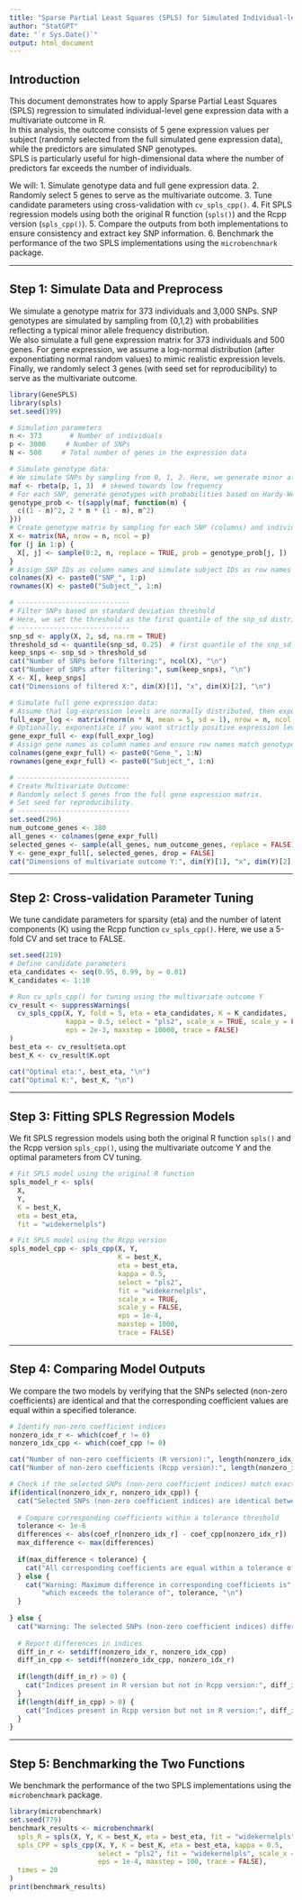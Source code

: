```yaml
---
title: "Sparse Partial Least Squares (SPLS) for Simulated Individual-level Gene Expression (Multivariate Outcome) Data Analysis"
author: "StatGPT"
date: "`r Sys.Date()`"
output: html_document
---
```


## Introduction

This document demonstrates how to apply Sparse Partial Least Squares (SPLS) regression to simulated individual-level gene expression data with a multivariate outcome in R.  
In this analysis, the outcome consists of 5 gene expression values per subject (randomly selected from the full simulated gene expression data), while the predictors are simulated SNP genotypes.  
SPLS is particularly useful for high-dimensional data where the number of predictors far exceeds the number of individuals.

We will:
1. Simulate genotype data and full gene expression data.
2. Randomly select 5 genes to serve as the multivariate outcome.
3. Tune candidate parameters using cross-validation with `cv_spls_cpp()`.
4. Fit SPLS regression models using both the original R function (`spls()`) and the Rcpp version (`spls_cpp()`).
5. Compare the outputs from both implementations to ensure consistency and extract key SNP information.
6. Benchmark the performance of the two SPLS implementations using the `microbenchmark` package.

------------------------------------------------------------------------

## Step 1: Simulate Data and Preprocess

We simulate a genotype matrix for 373 individuals and 3,000 SNPs. SNP genotypes are simulated by sampling from {0,1,2} with probabilities reflecting a typical minor allele frequency distribution.  
We also simulate a full gene expression matrix for 373 individuals and 500 genes. For gene expression, we assume a log-normal distribution (after exponentiating normal random values) to mimic realistic expression levels.  
Finally, we randomly select 3 genes (with seed set for reproducibility) to serve as the multivariate outcome.

```r
library(GeneSPLS)
library(spls)
set.seed(199)

# Simulation parameters
n <- 373       # Number of individuals
p <- 3000     # Number of SNPs
N <- 500     # Total number of genes in the expression data

# Simulate genotype data:
# We simulate SNPs by sampling from 0, 1, 2. Here, we generate minor allele frequencies from a Beta distribution.
maf <- rbeta(p, 1, 3)  # skewed towards low frequency
# For each SNP, generate genotypes with probabilities based on Hardy-Weinberg equilibrium:
genotype_prob <- t(sapply(maf, function(m) {
  c((1 - m)^2, 2 * m * (1 - m), m^2)
}))
# Create genotype matrix by sampling for each SNP (columns) and individual (rows)
X <- matrix(NA, nrow = n, ncol = p)
for (j in 1:p) {
  X[, j] <- sample(0:2, n, replace = TRUE, prob = genotype_prob[j, ])
}
# Assign SNP IDs as column names and simulate subject IDs as row names
colnames(X) <- paste0("SNP_", 1:p)
rownames(X) <- paste0("Subject_", 1:n)

# ----------------------------
# Filter SNPs based on standard deviation threshold
# Here, we set the threshold as the first quantile of the snp_sd distribution.
# ----------------------------
snp_sd <- apply(X, 2, sd, na.rm = TRUE)
threshold_sd <- quantile(snp_sd, 0.25)  # first quantile of the snp_sd distribution
keep_snps <- snp_sd > threshold_sd
cat("Number of SNPs before filtering:", ncol(X), "\n")
cat("Number of SNPs after filtering:", sum(keep_snps), "\n")
X <- X[, keep_snps]
cat("Dimensions of filtered X:", dim(X)[1], "x", dim(X)[2], "\n")

# Simulate full gene expression data:
# Assume that log-expression levels are normally distributed, then exponentiate to simulate expression values.
full_expr_log <- matrix(rnorm(n * N, mean = 5, sd = 1), nrow = n, ncol = N)
# Optionally, exponentiate if you want strictly positive expression levels, or keep as is.
gene_expr_full <- exp(full_expr_log)
# Assign gene names as column names and ensure row names match genotype data.
colnames(gene_expr_full) <- paste0("Gene_", 1:N)
rownames(gene_expr_full) <- paste0("Subject_", 1:n)

# ----------------------------
# Create Multivariate Outcome:
# Randomly select 5 genes from the full gene expression matrix.
# Set seed for reproducibility.
# ----------------------------
set.seed(296)
num_outcome_genes <- 380
all_genes <- colnames(gene_expr_full)
selected_genes <- sample(all_genes, num_outcome_genes, replace = FALSE)
Y <- gene_expr_full[, selected_genes, drop = FALSE]
cat("Dimensions of multivariate outcome Y:", dim(Y)[1], "x", dim(Y)[2], "\n")
```

------------------------------------------------------------------------

## Step 2: Cross-validation Parameter Tuning

We tune candidate parameters for sparsity (eta) and the number of latent components (K) using the Rcpp function `cv_spls_cpp()`. Here, we use a 5-fold CV and set trace to FALSE.

```r
set.seed(219)
# Define candidate parameters
eta_candidates <- seq(0.95, 0.99, by = 0.01)
K_candidates <- 1:10

# Run cv_spls_cpp() for tuning using the multivariate outcome Y
cv_result <- suppressWarnings(
  cv_spls_cpp(X, Y, fold = 5, eta = eta_candidates, K = K_candidates,
              kappa = 0.5, select = "pls2", scale_x = TRUE, scale_y = FALSE,
              eps = 2e-3, maxstep = 10000, trace = FALSE)
)
best_eta <- cv_result$eta.opt
best_K <- cv_result$K.opt

cat("Optimal eta:", best_eta, "\n")
cat("Optimal K:", best_K, "\n")
```

------------------------------------------------------------------------

## Step 3: Fitting SPLS Regression Models

We fit SPLS regression models using both the original R function `spls()` and the Rcpp version `spls_cpp()`, using the multivariate outcome Y and the optimal parameters from CV tuning.

```r
# Fit SPLS model using the original R function
spls_model_r <- spls(
  X,
  Y,
  K = best_K,
  eta = best_eta,
  fit = "widekernelpls")

# Fit SPLS model using the Rcpp version
spls_model_cpp <- spls_cpp(X, Y,
                           K = best_K,
                           eta = best_eta,
                           kappa = 0.5, 
                           select = "pls2",
                           fit = "widekernelpls",
                           scale_x = TRUE,
                           scale_y = FALSE,
                           eps = 1e-4,
                           maxstep = 1000,
                           trace = FALSE)
```

------------------------------------------------------------------------

## Step 4: Comparing Model Outputs

We compare the two models by verifying that the SNPs selected (non-zero coefficients) are identical and that the corresponding coefficient values are equal within a specified tolerance.

```r
# Identify non-zero coefficient indices
nonzero_idx_r <- which(coef_r != 0)
nonzero_idx_cpp <- which(coef_cpp != 0)

cat("Number of non-zero coefficients (R version):", length(nonzero_idx_r), "\n")
cat("Number of non-zero coefficients (Rcpp version):", length(nonzero_idx_cpp), "\n")

# Check if the selected SNPs (non-zero coefficient indices) match exactly
if(identical(nonzero_idx_r, nonzero_idx_cpp)) {
  cat("Selected SNPs (non-zero coefficient indices) are identical between the two models.\n")
  
  # Compare corresponding coefficients within a tolerance threshold
  tolerance <- 1e-6
  differences <- abs(coef_r[nonzero_idx_r] - coef_cpp[nonzero_idx_r])
  max_difference <- max(differences)
  
  if(max_difference < tolerance) {
    cat("All corresponding coefficients are equal within a tolerance of", tolerance, "\n")
  } else {
    cat("Warning: Maximum difference in corresponding coefficients is", max_difference,
        "which exceeds the tolerance of", tolerance, "\n")
  }
  
} else {
  cat("Warning: The selected SNPs (non-zero coefficient indices) differ between the two models.\n")
  
  # Report differences in indices
  diff_in_r <- setdiff(nonzero_idx_r, nonzero_idx_cpp)
  diff_in_cpp <- setdiff(nonzero_idx_cpp, nonzero_idx_r)
  
  if(length(diff_in_r) > 0) {
    cat("Indices present in R version but not in Rcpp version:", diff_in_r, "\n")
  }
  if(length(diff_in_cpp) > 0) {
    cat("Indices present in Rcpp version but not in R version:", diff_in_cpp, "\n")
  }
}
```

------------------------------------------------------------------------

## Step 5: Benchmarking the Two Functions

We benchmark the performance of the two SPLS implementations using the `microbenchmark` package.

```r
library(microbenchmark)
set.seed(779)
benchmark_results <- microbenchmark(
  spls_R = spls(X, Y, K = best_K, eta = best_eta, fit = "widekernelpls"),
  spls_CPP = spls_cpp(X, Y, K = best_K, eta = best_eta, kappa = 0.5, 
                      select = "pls2", fit = "widekernelpls", scale_x = TRUE, scale_y = FALSE,
                      eps = 1e-4, maxstep = 100, trace = FALSE),
  times = 20
)
print(benchmark_results)
```
